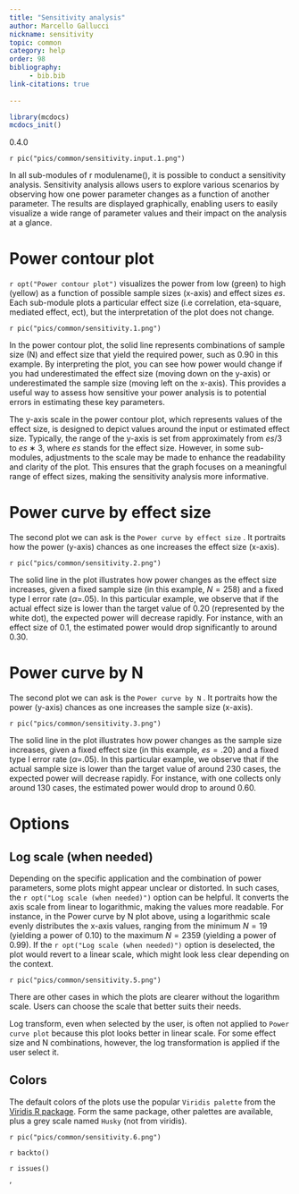 ```yaml
---
title: "Sensitivity analysis"
author: Marcello Gallucci
nickname: sensitivity
topic: common
category: help
order: 98
bibliography: 
     - bib.bib
link-citations: true
        
---
```



```r
library(mcdocs)
mcdocs_init()
```



:::{ .version}
0.4.0
:::


`r pic("pics/common/sensitivity.input.1.png")`

In all sub-modules of r modulename(), it is possible to conduct a sensitivity analysis. Sensitivity analysis allows users to explore various scenarios by observing how one power parameter changes as a function of another parameter. The results are displayed graphically, enabling users to easily visualize a wide range of parameter values and their impact on the analysis at a glance. 

# Power contour plot  

 `r opt("Power contour plot")` visualizes the power from low (green) to high (yellow) as a function of possible sample sizes (x-axis) and effect  sizes $es$. Each sub-module plots a particular effect size (i.e correlation, eta-square, mediated effect, ect), but the interpretation of the plot does not change. 

`r pic("pics/common/sensitivity.1.png")`

In the power contour plot, the solid line represents combinations of sample size (N) and effect size that yield the required power, such as 0.90 in this example. By interpreting the plot, you can see how power would change if you had underestimated the effect size (moving down on the y-axis) or underestimated the sample size (moving left on the x-axis). This provides a useful way to assess how sensitive your power analysis is to potential errors in estimating these key parameters.

The y-axis scale in the power contour plot, which represents values of the effect size, is designed to depict values around the input or estimated effect size. Typically, the range of the y-axis is set from approximately from $es/3$  to $es∗3$, where $es$ stands for the effect size. However, in some sub-modules, adjustments to the scale may be made to enhance the readability and clarity of the plot. This ensures that the graph focuses on a meaningful range of effect sizes, making the sensitivity analysis more informative.


# Power curve by effect size

The second plot we can ask is the `Power curve by effect size` . It portraits how the power (y-axis) chances as one increases the effect size (x-axis).

`r pic("pics/common/sensitivity.2.png")`

The solid line in the plot illustrates how power changes as the effect size increases, given a fixed sample size (in this example, $N=258$) and a fixed type I error rate ($\alpha$=.05). In this particular example, we observe that if the actual effect size is lower than the target value of 0.20 (represented by the white dot), the expected power will decrease rapidly. For instance, with an effect size of 0.1, the estimated power would drop significantly to around 0.30.

# Power curve by N

The second plot we can ask is the `Power curve by N` . It portraits how the power (y-axis) chances as one increases the sample size (x-axis).

`r pic("pics/common/sensitivity.3.png")`

The solid line in the plot illustrates how power changes as the sample size increases, given a fixed effect size (in this example, $es=.20$) and a fixed type I error rate ($\alpha$=.05). In this particular example, we observe that if the actual sample size is lower than the target value of around 230 cases, the expected power will decrease rapidly. For instance, with one collects only around 130 cases, the estimated power would drop to around 0.60.

# Options

## Log scale (when needed)

Depending on the specific application and the combination of power parameters, some plots might appear unclear or distorted. In such cases, the `r opt("Log scale (when needed)")` option can be helpful. It converts the axis scale from linear to logarithmic, making the values more readable. For instance, in the Power curve by N plot above, using a logarithmic scale evenly distributes the x-axis values, ranging from the minimum $N=19$ (yielding a power of 0.10) to the maximum $N=2359$ (yielding a power of 0.99). If the `r opt("Log scale (when needed)")` option is deselected, the plot would revert to a linear scale, which might look less clear depending on the context.

`r pic("pics/common/sensitivity.5.png")`

There are other cases in which the plots are clearer without the logarithm scale. Users can choose the scale that better suits their needs.

Log transform, even when selected by the user, is often not applied to `Power curve plot` because this plot looks better in linear scale. For some effect size and N combinations, however, the log transformation is applied if the user select it.

## Colors

The default colors of the plots use the popular `Viridis palette` from the  [Viridis R package](https://cran.r-project.org/web/packages/viridis/vignettes/intro-to-viridis.html). Form the same package, other palettes are available, plus a grey scale named `Husky` (not from viridis).

`r pic("pics/common/sensitivity.6.png")`


`r backto()`

`r issues()`


'